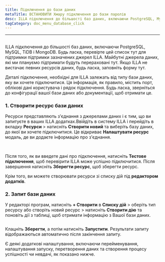 ```yaml
---
title: Підключення до бази даних
metaTitle: ВСТАНОВИТИ Хмару підключення до бази паролів
desc: ILLA підключення до більшості баз даних, включаючи PostgreSQL, MySQL, TiDB і MongoDB
tagCategory: doc_menu_database_click
---
```


* * *

## <Heading hidden>Підключення до бази даних</Heading>

ILLA підключення до більшості баз даних, включаючи PostgreSQL, MySQL, TiDB і MongoDB. Будь ласка, перевірте цей список тут для підтримки підтримки зазначених джерел ILLA. Майбутні джерела даних, які ми плануємо підтримати будуть перераховані тут. Якщо ILLA не вистачає певних ресурсів даних, будь ласка, заповніть форму тут.

Деталі підключення, необхідні для ILLA залежать від типу бази даних, яку ви хочете підключитися. Ця інформація, як правило, містить порт, облікові дані користувача і рядок підключення. Будь ласка, зверніться до конфігурації вашої бази даних або документації, щоб отримати це.

### 1.  Створити ресурс бази даних

Ресурси представляють з'єднання з джерелами даних і є тим, що ви запитуєте в ваших ILLA додатках.Ввійдіть в систему ILLA і перейдіть в вкладку **Ресурси** > натисніть **Створити новий** та виберіть базу даних, до якої ви хочете підключитися. Це відкриває **Налаштувати ресурс** модаль, де ви додаєте інформацію про з'єднання.

<img
  src='https://cdn.illacloud.com/official-website/img/docs/connect/connect-database/resources.png'
  alt=""
/>
<img
  src='https://cdn.illacloud.com/official-website/img/docs/connect/connect-database/config.png'
  alt=""
/>

Після того, як ви введете дані про підключення, натисніть **Тестове підключення**, щоб перевірити ILLA може успішно підключитися. Після завершення натисніть **Зберегти ресурс**, щоб зберегти ресурс.

Крім того, ви можете створювати ресурси зі списку дій під **редактором додатків**.

### 2.  Запит бази даних

У редакторі програм, натисніть **+ Створити** в **Списку дій** > оберіть тип ресурсу або створіть новий ресурс > натисніть **Створити дію** та поновіть дії з таблиці, щоб отримати інформацію з Вашої бази даних.

<img
  src='https://cdn.illacloud.com/official-website/img/docs/connect/connect-database/action.png'
  alt=""
/>

Клацніть **Зберегти**, а потім натисніть **Запустити**. Результати запиту відображаються автоматично після закінчення запиту.

Є деякі додаткові налаштування, включаючи перейменування, налаштування запуску, перетворення даних та створення процесу успішності чи невдачі, як показано нижче.

<img
  src='https://cdn.illacloud.com/official-website/img/docs/connect/connect-database/run.png'
  alt=""
/>
